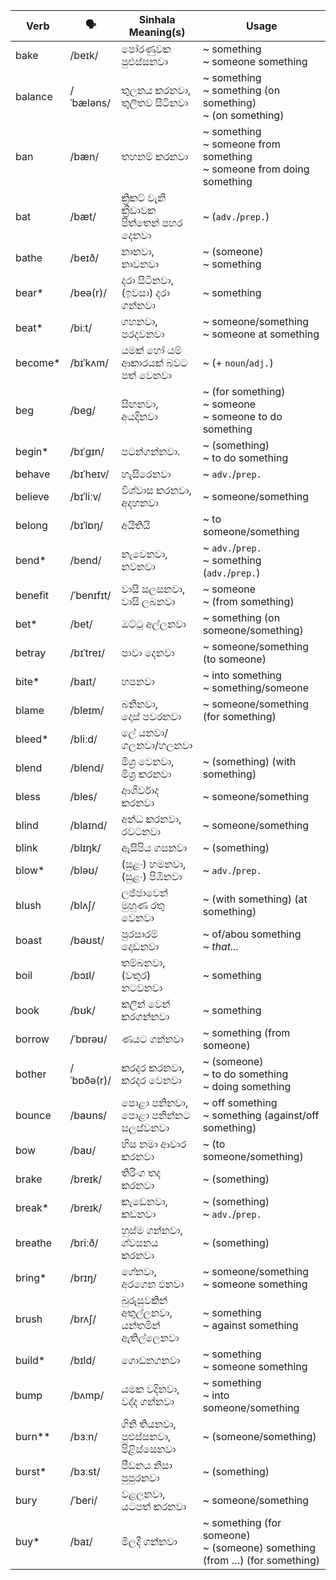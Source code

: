 | Verb     | 🗣️          | Sinhala Meaning(s)          | Usage                             |
| -------- | ---------- | --------------------------- | --------------------------------------------- |
| bake     | /beɪk/     | පෝරණුවක පුළුස්සනවා                | ~ something<br/>~ someone something                               |
| balance  | /ˈbæləns/  | තුලනය කරනවා,<br/>තුලිතව සිටිනවා        | ~ something<br/>~ something (on something)<br/>~ (on something)             |
| ban      | /bæn/      | තහනම් කරනවා                   | ~ something<br/>~ someone from something<br/>~ someone from doing something     |
| bat      | /bæt/      | ක්‍රිකට් වැනි ක්‍රීඩාවක පිත්තෙන් පහර දෙනවා  | ~ (`adv.`/`prep.`)                                |
| bathe    | /beɪð/     | නානවා,<br/>නාවනවා                   | ~ (someone)<br/>~ something                                 |
| bear\*   | /beə(r)/   | දරා සිටිනවා,<br/>(ඉවසා) දරා ගන්නවා      | ~ something                                         |
| beat\*   | /biːt/     | ගහනවා,<br/>පරදවනවා                | ~ someone/something<br/>~ someone at something                         |
| become\* | /bɪˈkʌm/   | යමක් හෝ යම් ආකාරයක් බවට පත් වෙනවා   | ~ (+ `noun`/`adj.`)                                   |
| beg      | /beɡ/      | සිඟනවා,<br/>අයදිනවා              | ~ (for something)<br/>~ someone<br/>~ someone to do something          |
| begin\*  | /bɪˈɡɪn/   | පටන්ගන්නවා.                    | ~ (something)<br/>~ to do something                          |
| behave   | /bɪˈheɪv/  | හැසිරෙනවා                       | ~ `adv.`/`prep.`                                  |
| believe  | /bɪˈliːv/  | විශ්වාස කරනවා,<br/>අදහනවා            | ~ someone/something                                      |
| belong   | /bɪˈlɒŋ/   | අයිතියි                        | ~ to someone/something                                   |
| bend\*   | /bend/     | නැවෙනවා,<br/>නවනවා               | ~ `adv.`/`prep.`<br/>~ something (`adv.`/`prep.`)           |
| benefit  | /ˈbenɪfɪt/ | වාසි සලසනවා,<br/>වාසි ලබනවා        | ~ someone<br/>~ (from something)                            |
| bet\*    | /bet/      | ඔට්ටු අල්ලනවා                   | ~ something (on someone/something)                             |
| betray   | /bɪˈtreɪ/  | පාවා දෙනවා                      | ~ someone/something (to someone)                              |
| bite\*   | /baɪt/     | හපනවා                        | ~ into something<br/>~ something/someone                          |
| blame    | /bleɪm/    | බනිනවා,<br/>දොස් පවරනවා              | ~ someone/something (for something)                            |
| bleed\*  | /bliːd/    | ලේ යනවා/ගලනවා/හලනවා             |                                               |
| blend    | /blend/    | මිශ්‍ර වෙනවා,<br/>මිශ්‍ර කරනවා        | ~ (something) (with something)                            |
| bless    | /bles/     | ආශිර්වාද කරනවා                  | ~ someone/something                                      |
| blind    | /blaɪnd/   | අන්ධ කරනවා,<br/>රවටනවා             | ~ someone/something                                      |
| blink    | /blɪŋk/    | ඇසිපිය ගසනවා                   | ~ (something)                                       |
| blow\*   | /bləʊ/     | (සුළං) හමනවා,<br/>(සුළං) පිඹිනවා     | ~ `adv.`/`prep.`                                  |
| blush    | /blʌʃ/     | ලජ්ජාවෙන් මුහුණ රතු වෙනවා            | ~ (with something) (at something)                         |
| boast    | /bəʊst/    | පුරසාරම් දොඩනවා                  | ~ of/abou something<br/>~ *that...*                         |
| boil     | /bɔɪl/     | තම්බනවා,<br/>(වතුර) නටවනවා       | ~ something                                         |
| book     | /bʊk/      | කලින් වෙන් කරගන්නවා               | ~ something                                         |
| borrow   | /ˈbɒrəʊ/   | ණයට ගන්නවා                    | ~ something (from someone)                               |
| bother   | /ˈbɒðə(r)/ | කරදර කරනවා,<br/>කරදර වෙනවා      | ~ (someone)<br/>~ to do something<br/>~ doing something           |
| bounce   | /baʊns/    | පොළා පනිනවා,<br/>පොළා පනින්නට සලස්වනවා    | ~ off something<br/>~ something (against/off something)            |
| bow      | /baʊ/      | හිස නමා ආචාර කරනවා              | ~ (to someone/something)                                 |
| brake    | /breɪk/    | තිරිංග තද කරනවා                 | ~ (something)                                       |
| break\*  | /breɪk/    | කැඩෙනවා,<br/>කඩනවා                  | ~ (something)<br/>~ `adv.`/`prep.`                         |
| breathe  | /briːð/    | හුස්ම ගන්නවා,<br/>ශ්වසනය කරනවා        | ~ (something)                                       |
| bring\*  | /brɪŋ/     | ගේනවා,<br/>අරගෙන එනවා            | ~ someone/something<br/>~ someone something                            |
| brush    | /brʌʃ/     | බුරුසුවකින් අතුල්ලනවා,<br/>යන්තමින් ඇතිල්ලෙනවා | ~ something<br/>~ against something                          |
| build\*  | /bɪld/     | ගොඩනගනවා                      | ~ something<br/>~ someone something                               |
| bump     | /bʌmp/     | යමක වදිනවා,<br/>වද්ද ගන්නවා       | ~ something<br/>~ into someone/something                          |
| burn\*\* | /bɜːn/     | ගිනි තියනවා,<br/>පුළුස්සනවා,<br/>පිළිස්සෙනවා     | ~ (someone/something)                                    |
| burst\*  | /bɜːst/    | පීඩනය නිසා පුපුරනවා               | ~ (something)                                       |
| bury     | /ˈberi/    | වළලනවා,<br/>යටපත් කරනවා         | ~ someone/something                                      |
| buy\*    | /baɪ/      | මිලදී ගන්නවා                    | ~ something (for someone)<br/>~ (someone) something (from …) (for something) |